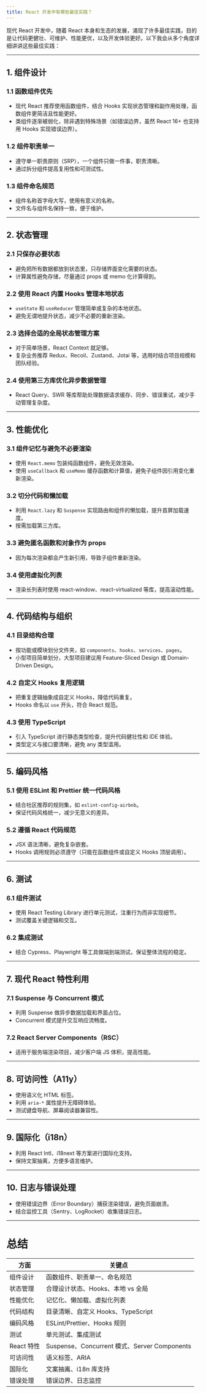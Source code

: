 ```yaml
---
title: React 开发中有哪些最佳实践？
---
```


现代 React 开发中，随着 React 本身和生态的发展，涌现了许多最佳实践，目的是让代码更健壮、可维护、性能更优，以及开发体验更好。以下我会从多个角度详细讲讲这些最佳实践：

---

## 1. 组件设计

### 1.1 函数组件优先

* 现代 React 推荐使用函数组件，结合 Hooks 实现状态管理和副作用处理，函数组件更简洁且性能更好。
* 类组件逐渐被弱化，除非遇到特殊场景（如错误边界，虽然 React 16+ 也支持用 Hooks 实现错误边界）。

### 1.2 组件职责单一

* 遵守单一职责原则（SRP），一个组件只做一件事，职责清晰。
* 通过拆分组件提高复用性和可测试性。

### 1.3 组件命名规范

* 组件名称首字母大写，使用有意义的名称。
* 文件名与组件名保持一致，便于维护。

---

## 2. 状态管理

### 2.1 只保存必要状态

* 避免把所有数据都放到状态里，只存储界面变化需要的状态。
* 计算属性避免存储，尽量通过 props 或 memo 化计算得到。

### 2.2 使用 React 内置 Hooks 管理本地状态

* `useState` 和 `useReducer` 管理简单或复杂的本地状态。
* 避免无谓地提升状态，减少不必要的重新渲染。

### 2.3 选择合适的全局状态管理方案

* 对于简单场景，React Context 就足够。
* 复杂业务推荐 Redux、Recoil、Zustand、Jotai 等，选用时结合项目规模和团队经验。

### 2.4 使用第三方库优化异步数据管理

* React Query、SWR 等库帮助处理数据请求缓存、同步、错误重试，减少手动管理复杂度。

---

## 3. 性能优化

### 3.1 组件记忆与避免不必要渲染

* 使用 `React.memo` 包装纯函数组件，避免无效渲染。
* 使用 `useCallback` 和 `useMemo` 缓存函数和计算值，避免子组件因引用变化重新渲染。

### 3.2 切分代码和懒加载

* 利用 `React.lazy` 和 `Suspense` 实现路由和组件的懒加载，提升首屏加载速度。
* 按需加载第三方库。

### 3.3 避免匿名函数和对象作为 props

* 因为每次渲染都会产生新引用，导致子组件重新渲染。

### 3.4 使用虚拟化列表

* 渲染长列表时使用 react-window、react-virtualized 等库，提高滚动性能。

---

## 4. 代码结构与组织

### 4.1 目录结构合理

* 按功能或模块划分文件夹，如 `components`、`hooks`、`services`、`pages`。
* 小型项目简单划分，大型项目建议用 Feature-Sliced Design 或 Domain-Driven Design。

### 4.2 自定义 Hooks 复用逻辑

* 把重复逻辑抽象成自定义 Hooks，降低代码重复。
* Hooks 命名以 `use` 开头，符合 React 规范。

### 4.3 使用 TypeScript

* 引入 TypeScript 进行静态类型检查，提升代码健壮性和 IDE 体验。
* 类型定义与接口要清晰，避免 any 类型滥用。

---

## 5. 编码风格

### 5.1 使用 ESLint 和 Prettier 统一代码风格

* 结合社区推荐的规则集，如 `eslint-config-airbnb`。
* 保证代码风格统一，减少无意义的差异。

### 5.2 遵循 React 代码规范

* JSX 语法清晰，避免复杂嵌套。
* Hooks 调用规则必须遵守（只能在函数组件或自定义 Hooks 顶层调用）。

---

## 6. 测试

### 6.1 组件测试

* 使用 React Testing Library 进行单元测试，注重行为而非实现细节。
* 测试覆盖关键逻辑和交互。

### 6.2 集成测试

* 结合 Cypress、Playwright 等工具做端到端测试，保证整体流程的稳定。

---

## 7. 现代 React 特性利用

### 7.1 Suspense 与 Concurrent 模式

* 利用 Suspense 做异步数据加载和界面占位。
* Concurrent 模式提升交互响应流畅度。

### 7.2 React Server Components（RSC）

* 适用于服务端渲染项目，减少客户端 JS 体积，提高性能。

---

## 8. 可访问性（A11y）

* 使用语义化 HTML 标签。
* 利用 `aria-*` 属性提升无障碍体验。
* 测试键盘导航、屏幕阅读器兼容性。

---

## 9. 国际化（i18n）

* 利用 React Intl、i18next 等方案进行国际化支持。
* 保持文案抽离，方便多语言维护。

---

## 10. 日志与错误处理

* 使用错误边界（Error Boundary）捕获渲染错误，避免页面崩溃。
* 结合监控工具（Sentry、LogRocket）收集错误日志。

---

# 总结

| 方面       | 关键点                                      |
| -------- | ---------------------------------------- |
| 组件设计     | 函数组件、职责单一、命名规范                           |
| 状态管理     | 合理设计状态、Hooks、本地 vs 全局                    |
| 性能优化     | 记忆化、懒加载、虚拟化列表                            |
| 代码结构     | 目录清晰、自定义 Hooks、TypeScript                |
| 编码风格     | ESLint/Prettier、Hooks 规则                 |
| 测试       | 单元测试、集成测试                                |
| React 特性 | Suspense、Concurrent 模式、Server Components |
| 可访问性     | 语义标签、ARIA                                |
| 国际化      | 文案抽离、i18n 库支持                            |
| 错误处理     | 错误边界、日志监控                                |

